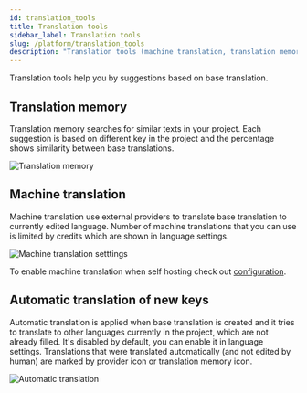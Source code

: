 ```yaml
---
id: translation_tools
title: Translation tools
sidebar_label: Translation tools
slug: /platform/translation_tools
description: "Translation tools (machine translation, translation memory and automatic translation of new keys) help you by suggestions based on base translation."
---
```


Translation tools help you by suggestions based on base translation.

## Translation memory

Translation memory searches for similar texts in your project. Each suggestion is based on different key in the project and the percentage shows similarity between base translations.

![Translation memory](../../static/img/docs/platform/translation_memory.png)

## Machine translation

Machine translation use external providers to translate base translation to currently edited language. Number of machine translations that you can use is limited by credits which are shown in language settings.

![Machine translation setttings](../../static/img/docs/platform/machine_translation.png)

To enable machine translation when self hosting check out [configuration](./self_hosting/configuration#machine-translation).

## Automatic translation of new keys

Automatic translation is applied when base translation is created and it tries to translate to other languages currently in the project, which are not already filled. It's disabled by default, you can enable it in language settings. Translations that were translated automatically (and not edited by human) are marked by provider icon or translation memory icon.

![Automatic translation](../../static/img/docs/platform/auto_translation.png)

